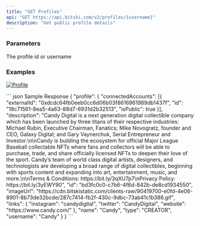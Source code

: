 ```yaml
---
title: "GET Profiles"
api: "GET https://api.bitski.com/v2/profiles/{username}"
description: "Get public profile details"
---
```


### Parameters

<ParamField query="userId" type="string" placeholder="candy" required>
  The profile id or username
</ParamField>


### Examples

[![Profile](/assets/images/profile-6b903ea79e6ed4d0e9ae114619f89bd9.png)](https://www.bitski.com/@candy)

<ResponseExample>
``` json Sample Response
{
  "profile": {
    "connectedAccounts": [{
      "externalId": "0xdcdc64fb0eeb0cc6d06b03f8616961989db1437f",
      "id": "18c71561-8ea5-4a63-88d7-6931d2b32513",
      "isPublic": true
    }],
    "description": "Candy Digital is a next generation digital collectible company which has been launched by three titans of their respective industries: Michael Rubin, Executive Chairman, Fanatics; Mike Novogratz, founder and CEO, Galaxy Digital; and Gary Vaynerchuk, Serial Entrepreneur and Investor.\n\nCandy is building the ecosystem for official Major League Baseball collectable NFTs where fans and collectors will be able to purchase, trade, and share officially licensed NFTs to deepen their love of the sport. Candy’s team of world class digital artists, designers, and technologists are developing a broad range of digital collectibles, beginning with sports content and expanding into art, entertainment, music, and more.\n\nTerms & Conditions: https://bit.ly/3qXU7p7\nPrivacy Policy: https://bit.ly/3yEWY90",
    "id": "bd3fc0c0-c7b6-4f6d-842b-de8cd1934550",
    "imageUrl": "https://cdn.bitskistatic.com/clients-raw/90419700-e0fd-4e06-8901-8b73de32bcde/287c7414-fb2f-430c-9dbc-73ab41c1b386.gif",
    "links": {
      "instagram": "candydigital",
      "twitter": "CandyDigital",
      "website": "https://www.candy.com/"
    },
    "name": "Candy",
    "type": "CREATOR",
    "username": "Candy"
  }
}
```
</ResponseExample>
